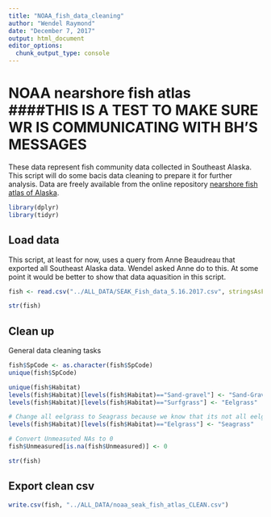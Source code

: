 ```yaml
---
title: "NOAA_fish_data_cleaning"
author: "Wendel Raymond"
date: "December 7, 2017"
output: html_document
editor_options: 
  chunk_output_type: console
---
```


# NOAA nearshore fish atlas ####THIS IS A TEST TO MAKE SURE WR IS COMMUNICATING WITH BH'S MESSAGES####
These data represent fish community data collected in Southeast Alaska. This script will do some bacis data cleaning to prepare it for further analysis. Data are freely available from the online repository [nearshore fish atlas of Alaska](https://alaskafisheries.noaa.gov/habitat/fishatlas).

```r
library(dplyr)
library(tidyr)
```

## Load data
This script, at least for now, uses a query from Anne Beaudreau that exported all Southeast Alaska data. Wendel asked Anne do to this. At some point it would be better to show that data aquasition in this script.

```r
fish <- read.csv("../ALL_DATA/SEAK_Fish_data_5.16.2017.csv", stringsAsFactors = FALSE, header = TRUE)

str(fish)
```

## Clean up 
General data cleaning tasks
```r
fish$SpCode <- as.character(fish$SpCode)
unique(fish$SpCode)

unique(fish$Habitat)
levels(fish$Habitat)[levels(fish$Habitat)=="Sand-gravel"] <- "Sand-Gravel"
levels(fish$Habitat)[levels(fish$Habitat)=="Surfgrass"] <- "Eelgrass"

# Change all eelgrass to Seagrass because we know that its not all eelgrass
levels(fish$Habitat)[levels(fish$Habitat)=="Eelgrass"] <- "Seagrass"

# Convert Unmeasuted NAs to 0
fish$Unmeasured[is.na(fish$Unmeasured)] <- 0

str(fish)
```

## Export clean csv
```r
write.csv(fish, "../ALL_DATA/noaa_seak_fish_atlas_CLEAN.csv")
```

